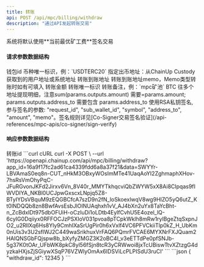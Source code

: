 ---
title: 转账
api: POST /api/mpc/billing/withdraw
description: "通过API发起转账交易"
---

<Note>
系统将默认使用**当前最优矿工费**签名交易
</Note>

#### 请求参数数据结构
<ParamField query="sub_wallet_id" type="integer" required>
    钱包id
</ParamField>
<ParamField query="symbol" type="string" required>
    币种唯一标识，例：`USDTERC20`
</ParamField>
<ParamField query="from" type="string">
    指定出币地址：从ChainUp Custody获取到的用户地址或系统地址
</ParamField>
<ParamField query="address_to" type="string" required>
    转账到账地址
</ParamField>
<ParamField query="memo" type="string">
    转账到账地址memo，Memo类型转账时如有可填入
</ParamField>
<ParamField query="amount" type="string" required>
   	转账金额
</ParamField>
<ParamField query="request_id" type="string" required>
   	转账唯一标识
</ParamField>
<ParamField query="remark" type="string">
    转账备注，例：`mpc矿池`
</ParamField>
<ParamField query="outputs" type="string">
    BTC 往多个地址提现明细，注意sum(params.outputs.amount) 需要=params.amount; params.outputs.address_to 需要包含 params.address_to
</ParamField>
<ParamField query="sign" type="string">
   	使用RSA私钥签名, 参与签名的参数: "request_id", "sub_wallet_id", "symbol", "address_to", "amount", "memo"。签名规则详见[Co-Signer交易签名验证](/api-references/mpc-apis/co-signer/sign-verify)
</ParamField>



#### 响应参数数据结构
<Expandable title="object">
    <ResponseField name="withdraw_id" type="integer">转账id</ResponseField>
</Expandable>



<RequestExample>
  ```curl cURL
  curl -X POST \
  --url 'https://openapi.chainup.com/api/mpc/billing/withdraw?app_id=16a9f17fc2ad61ca4339fdd6a8a37f21&data=SWYYr-LBVAmaS0eq8n-CUT_nHkM3OBxyWOsImMTe41UaqAoYI2ZghmaphXHov-7hsRsVmOhyPqC-JFuRGvonJKFd2Jirxv6Vn_8V40r_MMYTkhqcviQbZWYW5xX8Ai8CIpqas9fIWVDIYA_NKBl0UCJpwGxscxLNpjq5Z8-BTyIYDsVBquM9zEQGBCfcA7szD9n2fN_loSkoexlwqV8wg9HIZO5yQ6utZ_Kt0lNDQQb8zn8BwfAvsEsbJlOINUAqhxh1vV_AJ4bXn2uYx8TaYcBht-n_ZcBdxIDt975dbOFUiH-oCzIuDi1oLDtb4EylfCvhU5E4ozel_lQ-6cyIG0Dqiiyx0RFFOCJzPSXIoV031pvoa8pTCpkWklh8mRw1rylBgeZtqSxpnJO2_u2RIlXq6Hs8Yly9CmhIXaSrUgPir0h6xVxlf4VC6PFVCkiiTlp0kZ_H_UbKm0nUis3v3U2sflWJ2C449waSrikhuxVrFAQ6PQmrFVCAE6MYXNrFXJQuam2HAIQNSGbFQjspw8b_bXyfyZMGZ3K2oBC4I_v3eETTdPe0pfSNJb-5g37K0tOAr_UFbWK8pkC8yl56fSjn8tcR3yCRWwoi8jxTcUBiswTtvXZtzgG4dyzkaHXjsZjSGiywXSqP76VZWlyOmAx6IDSViLcPLPISdU3ruCI'
  ```
</RequestExample>



<ResponseExample>
```json
{
    "withdraw_id": 12345
}
```
</ResponseExample>